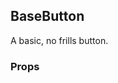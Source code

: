 

<Meta
  decorators={[withKnobs]}
  component={BaseButton}
  title="Buttons|BaseButton"
/>

<div style={{ position: 'relative', bottom: '20px' }}>

  ## BaseButton

  A basic, no frills button.

  ### Props

  <div style={{ position: 'relative', bottom: '20px' }}>
    <Props of={BaseButton} />
  </div>

</div>
